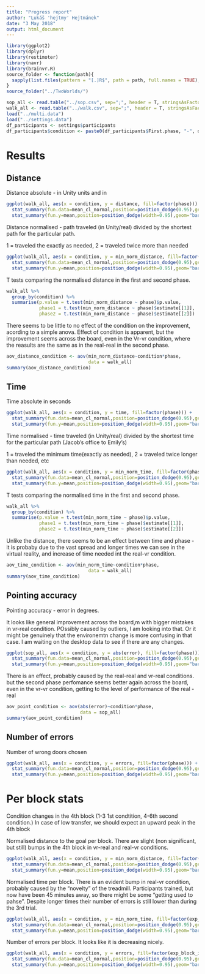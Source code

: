 ```yaml
---
title: "Progress report"
author: "Lukáš 'hejtmy' Hejtmánek"
date: "3 May 2018"
output: html_document
---
```


```r
library(ggplot2)
library(dplyr)
library(restimoter)
library(navr)
library(brainvr.R)
source_folder <- function(path){
  sapply(list.files(pattern = "[.]R$", path = path, full.names = TRUE), source);
}
source_folder("../TwoWorlds/")

sop_all <- read.table("../sop.csv", sep=";", header = T, stringsAsFactors = F)
walk_all <- read.table("../walk.csv", sep=";", header = T, stringsAsFactors = F)
load("../multi.data")
load("../settings.data")
df_participants <- settings$participants
df_participants$condition <- paste0(df_participants$First.phase, "-", df_participants$Second.phase)
```

# Results

## Distance

Distance absolute - in Unity units and in 
```r
ggplot(walk_all, aes(x = condition, y = distance, fill=factor(phase))) +
  stat_summary(fun.data=mean_cl_normal,position=position_dodge(0.95),geom="errorbar") + 
  stat_summary(fun.y=mean,position=position_dodge(width=0.95),geom="bar")
```

Distance normalised - path traveled (in Unity/real) divided by the shortest path for the particular path. 

1 = traveled the exactly as needed, 2 = traveled twice more than needed

```r
ggplot(walk_all, aes(x = condition, y = min_norm_distance, fill=factor(phase))) +
  stat_summary(fun.data=mean_cl_normal,position=position_dodge(0.95),geom="errorbar") + 
  stat_summary(fun.y=mean,position=position_dodge(width=0.95),geom="bar")
```

T tests comparing the normalised distance in the first and second phase.

```r
walk_all %>% 
  group_by(condition) %>% 
  summarise(p.value = t.test(min_norm_distance ~ phase)$p.value,
            phase1 = t.test(min_norm_distance ~ phase)$estimate[[1]],
            phase2 = t.test(min_norm_distance ~ phase)$estimate[[2]])
```

There seems to be little to no effect of the condition on the improvement, acording to a simple anova. Effect of condition is apparent, but the improvement seems across the board, even in the Vr-vr condition, where the reasults are the same as in the real-real in the second phase.

```r
aov_distance_condition <- aov(min_norm_distance~condition*phase, 
                              data = walk_all)
summary(aov_distance_condition)
```

## Time

Time absolute in seconds

```r
ggplot(walk_all, aes(x = condition, y = time, fill=factor(phase))) +
  stat_summary(fun.data=mean_cl_normal,position=position_dodge(0.95),geom="errorbar") + 
  stat_summary(fun.y=mean,position=position_dodge(width=0.95),geom="bar")
```

Time normalised  - time traveled (in Unity/real) divided by the shortest time for the particular path (Jacob's office to Emily's)

1 = traveled the minimum time(exactly as needed), 2 = traveled twice longer than needed, etc
```r
ggplot(walk_all, aes(x = condition, y = min_norm_time, fill=factor(phase))) +
  stat_summary(fun.data=mean_cl_normal,position=position_dodge(0.95),geom="errorbar") + 
  stat_summary(fun.y=mean,position=position_dodge(width=0.95),geom="bar")
```

T tests comparing the normalised time in the first and second phase.

```r
walk_all %>% 
  group_by(condition) %>% 
  summarise(p.value = t.test(min_norm_time ~ phase)$p.value,
            phase1 = t.test(min_norm_time ~ phase)$estimate[[1]],
            phase2 = t.test(min_norm_time ~ phase)$estimate[[2]])
```

Unlike the distance, there seems to be an effect between time and phase - it is probaby due to the vast spread and longer times we can see in the virtual reality, and increase of time needed int the real-vr condition.

```r
aov_time_condition <- aov(min_norm_time~condition*phase, 
                              data = walk_all)
summary(aov_time_condition)
```


## Pointing accuracy

Pointing accuracy - error in degrees.

It looks like general improvement across the board,m with bigger mistakes in vr-real condition. POssibly caused by outliers, I am looking into that. Or it might be genuinely that the environemtn change is more confusing in that case. I am waiting on the desktop data to see if there are any changes.

```r
ggplot(sop_all, aes(x = condition, y = abs(error), fill=factor(phase))) +
  stat_summary(fun.data=mean_cl_normal,position=position_dodge(0.95),geom="errorbar") + 
  stat_summary(fun.y=mean,position=position_dodge(width=0.95),geom="bar")
```

There is an effect, probably caused by the real-real and vr-real conditions. but the second phase perfomance seems better again across the board, even in the vr-vr condition, getting to the level of performance of the real - real

```r
aov_point_condition <- aov(abs(error)~condition*phase, 
                           data = sop_all)
summary(aov_point_condition)
```

## Number of errors
Number of wrong doors chosen

```r
ggplot(walk_all, aes(x = condition, y = errors, fill=factor(phase))) +
  stat_summary(fun.data=mean_cl_normal,position=position_dodge(0.95),geom="errorbar") + 
  stat_summary(fun.y=mean,position=position_dodge(width=0.95),geom="bar")
```

# Per block stats

Condition changes in the 4th block (1-3 1st condtition, 4-6th second condition.) In case of low transfer, we should expect an upward peak in the 4th block

Normalised distance to the goal per block. There are slight (non significant, but still) bumps in the 4th block in vr-real and real-vr conditions.
```r
ggplot(walk_all, aes(x = condition, y = min_norm_distance, fill=factor(exp_block_id))) +
  stat_summary(fun.data=mean_cl_normal,position=position_dodge(0.95),geom="errorbar") + 
  stat_summary(fun.y=mean,position=position_dodge(width=0.95),geom="bar")
```

Normalised time per block. There is an evident bump in real-vr condition, probably caused by the "novelty" of the treadmill. Participants trained, but now have been 45 minutes away, so there might be some "getting used to pahse". Despite longer times their number of errors is still lower than during the 3rd trial.

```r
ggplot(walk_all, aes(x = condition, y = min_norm_time, fill=factor(exp_block_id))) +
  stat_summary(fun.data=mean_cl_normal,position=position_dodge(0.95),geom="errorbar") + 
  stat_summary(fun.y=mean,position=position_dodge(width=0.95),geom="bar")
```

Number of errors per block. It looks like it is decreasing nicely.

```r
ggplot(walk_all, aes(x = condition, y = errors, fill=factor(exp_block_id))) +
  stat_summary(fun.data=mean_cl_normal,position=position_dodge(0.95),geom="errorbar") + 
  stat_summary(fun.y=mean,position=position_dodge(width=0.95),geom="bar")
```